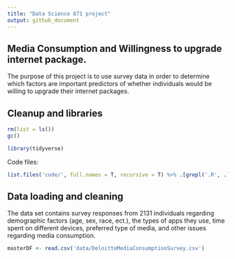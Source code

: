 ```yaml
---
title: "Data Science 871 project"
output: github_document
---
```


## Media Consumption and Willingness to upgrade internet package.

The purpose of this project is to use survey data in order to determine which factors are important predictors of whether individuals would be willing to upgrade their internet packages. 

## Cleanup and libraries

```r

rm(list = ls()) 
gc()

library(tidyverse)
```

Code files:
```r
list.files('code/', full.names = T, recursive = T) %>% .[grepl('.R', .)] %>% as.list() %>% walk(~source(.))
```

## Data loading and cleaning
The data set contains survey responses from 2131 individuals regarding demographic factors (age, sex, race, ect.), the types of apps they use, time spent on different devices, preferred type of media, and other issues regarding media consumption. 

```r
masterDF <- read.csv('data/DeloitteMediaConsumptionSurvey.csv')

```
